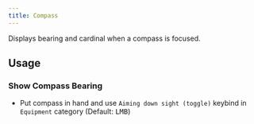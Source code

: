 ```yaml
---
title: Compass
---
```


Displays bearing and cardinal when a compass is focused.

## Usage

### Show Compass Bearing

- Put compass in hand and use `Aiming down sight (toggle)` keybind in `Equipment` category (Default: <kbd>LMB</kbd>)
